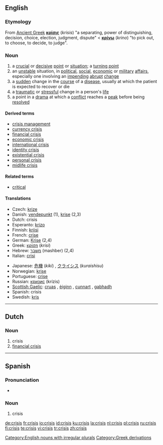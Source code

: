 ==English==
{{wikipedia}}
===Etymology===

From [[Ancient Greek]] '''[[κρίσις]]''' (''krisis'') "a separating, power of distinguishing, decision, choice, election,  judgment, dispute" < '''[[κρίνω]]''' (''krino'') "to pick out, to choose, to decide, to judge".

===Noun===
{{en-noun|crises}}

# a [[crucial]] or [[decisive]] [[point]] or [[situation]]; a [[turning point]]
# an [[unstable]] situation, in [[political]], [[social]], [[economic]] or [[military]] [[affair]]s, especially one involving an [[impending]] [[abrupt]] [[change]]
# a [[sudden]] change in the [[course]] of a [[disease]], usually at which the patient is expected to recover or die
# a [[traumatic]] or [[stressful]] change in a person's [[life]]
# a point in a [[drama]] at which a [[conflict]] reaches a [[peak]] before being [[resolved]]

====Derived terms====
* [[crisis management]]
* [[currency crisis]]
* [[financial crisis]]
* [[economic crisis]]
* [[international crisis]]
* [[identity crisis]]
* [[existential crisis]]
* [[personal crisis]]
* [[midlife crisis]]

====Related terms====
* [[critical]]

====Translations====
{{trans-top}}
* Czech: [[krize]] {{f}}
* Danish: [[vendepunkt]] (1), [[krise]] (2,3)
* Dutch: crisis {{f}}
* Esperanto: [[krizo]]
* Finnish: [[kriisi]]
* French: [[crise]] {{f}}
* German: [[Krise]] {{f}} (2,4)
* Greek: [[κρίση]] (''krisi'') {{f}}
* Hebrew: [[משבר]] (mashber) {{m}} (2,4)
* Italian: [[crisi]] {{f}}
{{trans-mid}}
* Japanese: [[危機]] (''kiki'') , [[クライシス]] (''kuraishisu'')
* Norwegian: [[krise]]
* Portuguese: [[crise]] {{f}}
* Russian: [[кризис]] (krízis) {{m}}
* [[Scottish Gaelic]]: [[cruas]] {{m}}, [[èiginn]] {{f}}, [[cunnart]] {{m}}, [[gabhadh]] {{m}}
* Spanish: crisis {{f}}
* Swedish: [[kris]] {{c}}
{{trans-bottom}}

[[Category:English nouns with irregular plurals]]

----

==Dutch==

===Noun===
{{nl-noun|g=f|crises|crisisje}}

# crisis
# [[financial crisis]]

----

==Spanish==

===Pronunciation===
* {{IPA|/'kɾisis/}}

===Noun===
{{es-noun-f|pl=crisis}}

# crisis

[[Category:Greek derivations]]

[[de:crisis]]
[[fr:crisis]]
[[io:crisis]]
[[id:crisis]]
[[ku:crisis]]
[[la:crisis]]
[[nl:crisis]]
[[pl:crisis]]
[[ru:crisis]]
[[fi:crisis]]
[[te:crisis]]
[[vi:crisis]]
[[tr:crisis]]
[[zh:crisis]]